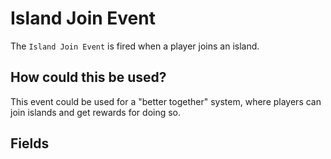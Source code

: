 
# Island Join Event

The `Island Join Event` is fired when a player joins an island.

## How could this be used?

This event could be used for a "better together" system, where players can join islands and get rewards for doing so.

## Fields

<EventsField/>
